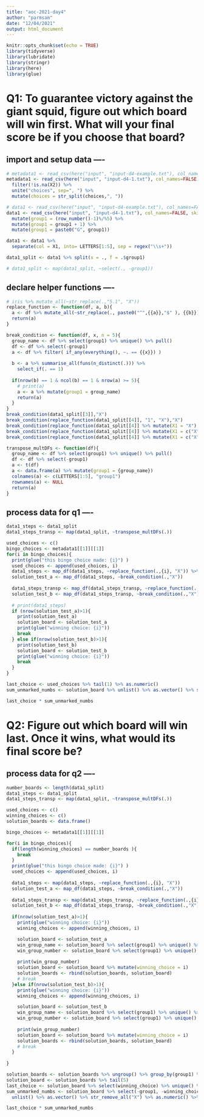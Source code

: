 ---
title: "aoc-2021-day4"
author: "parmsam"
date: "12/04/2021"
output: html_document
---

```{r setup, include=FALSE}
knitr::opts_chunk$set(echo = TRUE)
library(tidyverse)
library(lubridate)
library(stringr)
library(here)
library(glue)
```

# Q1: To guarantee victory against the giant squid, figure out which board will win first. What will your final score be if you choose that board?

## import and setup data ----
```{r, warning = FALSE}
# metadata1 <- read_csv(here("input", "input-d4-example.txt"), col_names=FALSE) %>%
metadata1 <- read_csv(here("input", "input-d4-1.txt"), col_names=FALSE) %>%
  filter(!is.na(X2)) %>% 
  unite("choices", sep=", ") %>%
  mutate(choices = str_split(choices,", "))

# data1 <- read_csv(here("input", "input-d4-example.txt"), col_names=FALSE, skip = 1) %>%
data1 <- read_csv(here("input", "input-d4-1.txt"), col_names=FALSE, skip = 1) %>%
  mutate(group1 = (row_number()-1)%/%5) %>%
  mutate(group1 = group1 + 1) %>%
  mutate(group1 = paste0("G", group1))

data1 <- data1 %>% 
  separate(col = X1, into= LETTERS[1:5], sep = regex("\\s+"))

data1_split <- data1 %>% split(x = ., f = .$group1)

# data1_split <- map(data1_split, ~select(., -group1))

```

## declare helper functions ----
```{r}
# iris %>% mutate_all(~str_replace(.,"5.1", "X"))
replace_function <- function(df, a, b){
  a <- df %>% mutate_all(~str_replace(., paste0("^",{{a}},"$" ), {{b}}))
  return(a)
}

break_condition <- function(df, x, n = 5){
  group_name <- df %>% select(group1) %>% unique() %>% pull()
  df <- df %>% select(-group1)
  a <- df %>% filter( if_any(everything(), ~. == {{x}}) )
  
  b <- a %>% summarise_all(funs(n_distinct(.))) %>%
    select_if(. == 1)
  
  if(nrow(b) == 1 & ncol(b) == 1 & nrow(a) >= 5){
    # print(a)
    a <- a %>% mutate(group1 = group_name)
    return(a)
  }
}
break_condition(data1_split[[3]],"X")
break_condition(replace_function(data1_split[[4]], "1", "X"),"X")
break_condition(replace_function(data1_split[[4]] %>% mutate(X1 = "X"), "1", "X"),"X")
break_condition(replace_function(data1_split[[4]] %>% mutate(X1 = c("X","X","X","X","X")), "1", "X"),"X")
break_condition(replace_function(data1_split[[4]] %>% mutate(X1 = c("X","Y","X","X","X")), "1", "X"),"X")

transpose_multDFs <- function(df){
  group_name <- df %>% select(group1) %>% unique() %>% pull()
  df <- df %>% select(-group1)
  a <- t(df)
  a <- data.frame(a) %>% mutate(group1 = {group_name})
  colnames(a) <- c(LETTERS[1:5], "group1")
  rownames(a) <- NULL
  return(a)
}
```

## process data for q1 ----
```{r}
data1_steps <- data1_split
data1_steps_transp <- map(data1_split, ~transpose_multDFs(.))

used_choices <- c()
bingo_choices <- metadata1[[1]][[1]]
for(i in bingo_choices){
  print(glue("this bingo choice made: {i}") )
  used_choices <- append(used_choices, i)
  data1_steps <- map_df(data1_steps, ~replace_function(.,{i}, "X")) %>% split(x = ., f = .$group1)  
  solution_test_a <- map_df(data1_steps, ~break_condition(.,"X"))
  
  data1_steps_transp <- map_df(data1_steps_transp, ~replace_function(.,{i}, "X")) %>% split(x = ., f = .$group1)  
  solution_test_b <- map_df(data1_steps_transp, ~break_condition(.,"X"))
  
  # print(data1_steps)
  if (nrow(solution_test_a)>1){
    print(solution_test_a)
    solution_board <- solution_test_a
    print(glue("winning choice: {i}"))
    break
  } else if(nrow(solution_test_b)>1){
    print(solution_test_b)
    solution_board <- solution_test_b
    print(glue("winning choice: {i}"))
    break
  }
}

last_choice <- used_choices %>% tail(1) %>% as.numeric()
sum_unmarked_numbs <- solution_board %>% unlist() %>% as.vector() %>% str_remove_all("X") %>% as.numeric() %>% sum(na.rm=TRUE)

last_choice * sum_unmarked_numbs

```

# Q2: Figure out which board will win last. Once it wins, what would its final score be?
## process data for q2 ----
```{r}
number_boards <- length(data1_split)
data1_steps <- data1_split
data1_steps_transp <- map(data1_split, ~transpose_multDFs(.))

used_choices <- c()
winning_choices <- c()
solution_boards <- data.frame()

bingo_choices <- metadata1[[1]][[1]]

for(i in bingo_choices){
  if(length(winning_choices) == number_boards ){
    break
  }
  print(glue("this bingo choice made: {i}") )
  used_choices <- append(used_choices, i)
  
  data1_steps <- map(data1_steps, ~replace_function(.,{i}, "X")) 
  solution_test_a <- map_df(data1_steps, ~break_condition(.,"X"))
  
  data1_steps_transp <- map(data1_steps_transp, ~replace_function(.,{i}, "X")) 
  solution_test_b <- map_df(data1_steps_transp, ~break_condition(.,"X"))
  
  if(nrow(solution_test_a)>1){
    print(glue("winning choice: {i}"))
    winning_choices <- append(winning_choices, i)

    solution_board <- solution_test_a
    win_group_name <- solution_board %>% select(group1) %>% unique() %>% pull()
    win_group_number <- solution_board %>% select(group1) %>% unique() %>% pull() %>% str_remove("G") %>% as.numeric()
    
    print(win_group_number)
    solution_board <- solution_board %>% mutate(winning_choice = i)
    solution_boards <- rbind(solution_boards, solution_board)
    # break
  }else if(nrow(solution_test_b)>1){
    print(glue("winning choice: {i}"))
    winning_choices <- append(winning_choices, i)

    solution_board <- solution_test_b
    win_group_name <- solution_board %>% select(group1) %>% unique() %>% pull() 
    win_group_number <- solution_board %>% select(group1) %>% unique() %>% pull() %>% str_remove("G") %>% as.numeric()
    
    print(win_group_number)
    solution_board <- solution_board %>% mutate(winning_choice = i)
    solution_boards <- rbind(solution_boards, solution_board)
    # break
  }
  
}

solution_boards <- solution_boards %>% ungroup() %>% group_by(group1) %>% mutate(row_number = row_number()) %>% filter(row_number<=5)
solution_board <- solution_boards %>% tail(5)
last_choice <- solution_board %>% select(winning_choice) %>% unique() %>% pull() %>% as.numeric()
sum_unmarked_numbs <- solution_board %>% select(-group1, -winning_choice, -row_number) %>%
  unlist() %>% as.vector() %>% str_remove_all("X") %>% as.numeric() %>% sum(na.rm=TRUE)

last_choice * sum_unmarked_numbs
```

